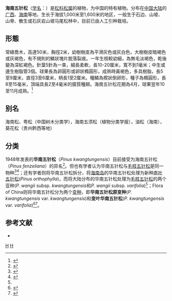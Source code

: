 {{Speciesbox 
| genus = Pinus
| species = fenzeliana
| status = NT
| status_system = IUCN3.1
| authority = Hand.-Mazz.
}}
'''海南五针松'''（[[学名|学名]]：{{lang|la|''Pinus fenzeliana''}}）是[[松科|松科]][[松属|松属]]的植物，为中国的特有植物。分布在[[中国大陆|中国大陆]]的[[广西|广西]]、[[海南|海南]]等地，生长于海拔1,000米至1,600米的地区，一般生于石边、山坡、山脊、散生或石灰岩山坡马尾松林中，目前已由人工引种栽培。

==形態==
常綠喬木，高達50米，胸徑2米，幼樹樹皮為平滑灰色或灰白色，大樹樹皮暗褐色或灰褐色，有不規則的鱗狀塊片脫落裂痕。一年生枝較幼細，為無毛淡褐色，乾後變為深紅褐色。針葉5針為一束，細長柔軟，長10-20厘米，寬不到1毫米；中生或邊生樹脂管3個。球果長為卵圓形或卵狀橢圓形，成熟時黃褐色，多具樹脂，長5至9厘米，直徑3至6厘米，柄長1至2厘米。種鱗為楔狀倒卵形，種子為橢圓形，長8至15毫米，頂端具長2至4毫米的膜質種翅。海南五针松花期為4月，球果翌年10至11月成熟。<ref>{{Cite web |url=http://www.plantphoto.cn/species?page=2&species=10619 |title=PPBC中国植物图像库 |access-date=2014-02-08 |archive-date=2014-02-22 |archive-url=https://web.archive.org/web/20140222062330/http://www.plantphoto.cn/species?page=2&species=10619 |dead-url=no }}</ref>

== 别名 ==
海南松、粤松（中国树木分类学），海南五须松（植物分类学报），油松（海南），葵花松（贵州黔西等地）

==分类==
1948年发表的'''华南五针松'''（''Pinus kwangtungensis''）目前接受为海南五针松（''Pinus fenzeliana''）的异名<ref>{{cite web |title=Pinus kwangtungensis Chun & Tsiang |url=https://www.gbif.org/species/5284999 |website=GBIF Secretariat (2021) |accessdate=2022-06-27 |language=en}}</ref>。但也有学者认为华南五针松与[[毛枝五针松|毛枝五针松]]是同一物种<ref>{{cite journal |last1=Gernandt |first1=David S. |last2=López |first2=Gretel Geada |last3=García |first3=Sol Ortiz |last4=Liston |first4=Aaron |title=Phylogeny and classification of Pinus |journal=TAXON |date=2005-02 |volume=54 |issue=1 |pages=29–42 |doi=10.2307/25065300}}</ref><ref name="wi.34.34120">{{cite journal |last1=Businský |first1=Roman |title=A revision of the Asian Pinus subsection Strobus1(Pinaceae) |journal=Willdenowia |date=2004-08-25 |volume=34 |issue=1 |pages=209 |doi=10.3372/wi.34.34120}}</ref>；还有学者则将华南五针松拆分，将[[海南岛|海南岛]]的华南五针松处理为新种[[直叶五针松|直叶五针松]](''Pinus orthophylla'')，而将大陆分布的华南五针松处理为[[毛枝五针松|毛枝五针松]]的两个亚种(''P. wangii'' subsp. ''kwangtungensis''和''P. wangii'' subsp. ''varifolia'')<ref name="wi.34.34120" />；Flora of China则将华南五针松分为两个[[变种|变种]]，即'''华南五针松原变种'''(''P. kwangtungensis'' var. ''kwangtungensis'')和'''变叶华南五针松'''(''P. kwangtungensis'' var. ''varifolia'')<ref>{{cite journal |last1=Nan |first1=Li |last2=Li-kuo |first2=Fu |title=Notes on Gymnosperms I. Taxonomic Treatments of Some Chinese Conifers |journal=Novon |date=23/1997 |volume=7 |issue=3 |pages=261 |doi=10.2307/3391941}}</ref><ref name="biods.2021344">{{cite journal |last1=Liu |first1=Yanyan |last2=Liu |first2=Chang |last3=Wei |first3=Xiaoxin |title=Current status of taxonomy, systematics and conservation of the white pines in China and adjacent regions |journal=Biodiversity Science |date=2022-02-20 |volume=30 |issue=2 |pages=21344 |doi=10.17520/biods.2021344}}</ref>。

== 参考文献 ==
<references/>
<div class="references-small">
* {{FRPS|海南五针松}}
</div>
{{Taxonbar|from=Q3239675}}

[[Category:松属|H]]
[[Category:中國特有植物|H]]